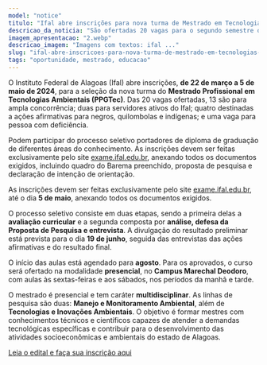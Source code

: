 ```yaml
---
model: "notice"
titulo: "Ifal abre inscrições para nova turma de Mestrado em Tecnologias Ambientais"
descricao_da_noticia: "São ofertadas 20 vagas para o segundo semestre de 2024"
imagem_apresentacao: "2.webp"
descricao_imagem: "Imagens com textos: ifal ..."
slug: "ifal-abre-inscricoes-para-nova-turma-de-mestrado-em-tecnologias-ambientais"
tags: "oportunidade, mestrado, educacao"
---
```


O Instituto Federal de Alagoas (Ifal) abre inscrições, **de 22 de março a 5 de maio de 2024**, para a seleção da nova turma do **Mestrado Profissional em Tecnologias Ambientais (PPGTec)**. Das 20 vagas ofertadas, 13 são para ampla concorrência; duas para servidores ativos do Ifal; quatro destinadas a ações afirmativas para negros, quilombolas e indígenas; e uma vaga para pessoa com deficiência.

Podem participar do processo seletivo portadores de diploma de graduação de diferentes áreas do conhecimento. As inscrições devem ser feitas exclusivamente pelo site [exame.ifal.edu.br](http://exame.ifal.edu.br), anexando todos os documentos exigidos, incluindo quadro do Barema preenchido, proposta de pesquisa e declaração de intenção de orientação.

As inscrições devem ser feitas exclusivamente pelo site [exame.ifal.edu.br](http://exame.ifal.edu.br), até o dia **5 de maio**, anexando todos os documentos exigidos.

O processo seletivo consiste em duas etapas, sendo a primeira delas a **avaliação curricular** e a segunda composta por **análise, defesa da Proposta de Pesquisa e entrevista**. A divulgação do resultado preliminar está prevista para o dia **19 de junho**, seguida das entrevistas das ações afirmativas e do resultado final.

O início das aulas está agendado para **agosto**. Para os aprovados, o curso será ofertado na modalidade **presencial**, no **Campus Marechal Deodoro**, com aulas às sextas-feiras e aos sábados, nos períodos da manhã e tarde.

O mestrado é presencial e tem caráter **multidisciplinar**. As linhas de pesquisa são duas: **Manejo e Monitoramento Ambiental**, além de **Tecnologias e Inovações Ambientais**. O objetivo é formar mestres com conhecimentos técnicos e científicos capazes de atender a demandas tecnológicas específicas e contribuir para o desenvolvimento das atividades socioeconômicas e ambientais do estado de Alagoas.

[Leia o edital e faça sua inscrição aqui](http://exame.ifal.edu.br)